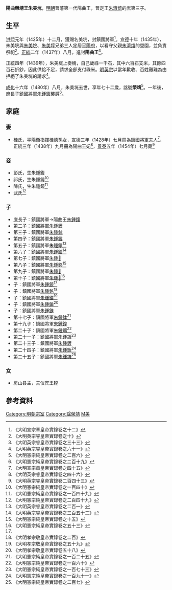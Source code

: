 '''陽曲榮靖王朱美垙'''{{BD|1409年||1480年||catIdx=Z朱}}，[[明朝|明朝]]晉藩第一代陽曲王，晉定王[[朱濟熺|朱濟熺]]的庶第三子。

==生平==
[[洪熙|洪熙]]元年（1425年）十二月，獲賜名美垙，封鎮國將軍<ref>《大明宣宗章皇帝實錄卷之十二》</ref>。[[宣德|宣德]]十年（1435年），朱美垙與[[朱美垸|朱美垸]]、[[朱美埻|朱美埻]]兄弟三人定居[[平陽府|平陽府]]，以看守父親[[朱濟熺|朱濟熺]]的塋園，並負責祭祀<ref>《大明英宗睿皇帝實錄卷之十》</ref>。[[正統_(年號)|正統]]二年（1437年）八月，進封'''陽曲王'''<ref>《大明英宗睿皇帝實錄卷之三十三》</ref>。

正統四年（1439年），朱美垙上奏稱，自己歲祿一千石，其中六百石支米，其餘四百石折鈔，因此供給不足，請求全部支付祿米。[[明英宗|明英宗]]以當年歉收、百姓艱難為由拒絕了朱美垙的請求<ref>《大明英宗睿皇帝實錄卷之六十一》</ref>。

[[成化|成化]]十六年（1480年）八月，朱美垙去世，享年七十二歲，諡號'''榮靖'''<ref>《大明憲宗純皇帝實錄卷之二百六》</ref>。一年後，庶長子鎮國將軍[[朱鍾鍑|朱鍾鍑]]襲爵<ref>《大明憲宗純皇帝實錄卷之二百十九》</ref>。

==家庭==
===妻===
*桂氏，平陽衛指揮桂德孫女，宣德三年（1428年）七月冊為鎮國將軍夫人<ref>《大明宣宗章皇帝實錄卷之四十五》</ref>，正統三年（1438年）九月冊為陽曲王妃<ref>《大明英宗睿皇帝實錄卷之四十六》</ref>，[[景泰_(年號)|景泰]]五年（1454年）七月薨<ref>《大明英宗睿皇帝實錄卷二百四十三》</ref>

===妾===
*彭氏，生朱鍾鍑
*祁氏，生朱鍾鍏<ref>《大明憲宗純皇帝實錄卷之一百四十》</ref>
*陳氏，生朱鍾鏡<ref name=w>《大明憲宗純皇帝實錄卷之一百四十九》</ref>
*武氏<ref>《大明憲宗純皇帝實錄卷之二百四十九》</ref>

===子===
*庶長子：鎮國將軍→陽曲王[[朱鍾鍑|朱鍾鍑]]
*第二子：鎮國將軍[[朱鍾鏌|朱鍾鏌]]
*第三子：鎮國將軍[[朱鍾鉥|朱鍾鉥]]
*第四子：鎮國將軍[[朱鍾鍏|朱鍾鍏]]
*第五子：鎮國將軍[[朱鍾鐶|朱鍾鐶]]<ref>《大明英宗睿皇帝實錄卷之二百一》</ref>
*第六子：鎮國將軍[[朱鍾鐱|朱鍾鐱]]<ref>《大明英宗睿皇帝實錄卷之三百五十二》</ref>
*第七子：鎮國將軍[[朱鍾𨭗|朱鍾𨭗]]
*第八子：鎮國將軍[[朱鍾鉖|朱鍾鉖]]<ref>《大明憲宗純皇帝實錄卷之十五》</ref>
*第九子：鎮國將軍[[朱鍾𨫒|朱鍾𨫒]]
*第十子：鎮國將軍[[朱鍾𨬋|朱鍾𨬋]]<ref>《大明憲宗純皇帝實錄卷之五十三》</ref>
*子：鎮國將軍[[朱鍾鏡|朱鍾鏡]]<ref name=w/>
*子：鎮國將軍[[朱鍾銘|朱鍾銘]]<ref>《大明孝宗敬皇帝實錄卷之二百》</ref>
*子：鎮國將軍[[朱鍾鑕|朱鍾鑕]]<ref>《大明孝宗敬皇帝實錄卷之五十九》</ref>
*子：鎮國將軍[[朱鍾鍽|朱鍾鍽]]<ref>《大明孝宗敬皇帝實錄卷五十八》</ref>
*子：鎮國將軍[[朱鍾鍈|朱鍾鍈]]
*第十七子：鎮國將軍[[朱鍾鉢|朱鍾鉢]]<ref>《大明憲宗純皇帝實錄卷之一百二十五》</ref>
*第十九子：鎮國將軍[[朱鍾鍠|朱鍾鍠]]
*第二十子：鎮國將軍[[朱鍾鐊|朱鍾鐊]]<ref>《大明憲宗純皇帝實錄卷之一百六十》</ref>
*第二十一子：鎮國將軍[[朱鍾銍|朱鍾銍]]<ref>《大明憲宗純皇帝實錄卷之一百七十三》</ref>
*第二十三子：鎮國將軍[[朱鍾鍍|朱鍾鍍]]
*第二十四子：鎮國將軍[[朱鍾鈶|朱鍾鈶]]<ref>《大明憲宗純皇帝實錄卷之一百九十一》</ref>
*第二十五子：鎮國將軍[[朱鍾䤶|朱鍾䤶]]<ref>《大明憲宗純皇帝實錄卷之二百七》</ref>

===女===
*房山县主，夫仪宾王镗

==參考資料==
{{reflist|2}}

{{s-start}}
{{s-none|無|[[明朝|明政府]]封之}}
{{s-ttl|title=[[明朝藩王列表_(晉王系)#陽曲國|明陽曲國國王]]|years=1437年－1480年}}
{{s-aft|after=子[[朱鍾鍑|朱鍾鍑]]}}
{{end}}

[[Category:明朝宗室|Category:明朝宗室]]
[[Category:諡榮靖|Category:諡榮靖]]
[[Category:朱姓|M美]]